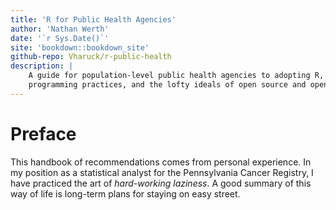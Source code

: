 ```yaml
---
title: 'R for Public Health Agencies'
author: 'Nathan Werth'
date: '`r Sys.Date()`'
site: 'bookdown::bookdown_site'
github-repo: Vharuck/r-public-health
description: |
    A guide for population-level public health agencies to adopting R, good
    programming practices, and the lofty ideals of open source and open data.
---
```


# Preface {-}

This handbook of recommendations comes from personal experience. In my position
as a statistical analyst for the Pennsylvania Cancer Registry, I have practiced
the art of *hard-working laziness*. A good summary of this way of life is
long-term plans for staying on easy street.
